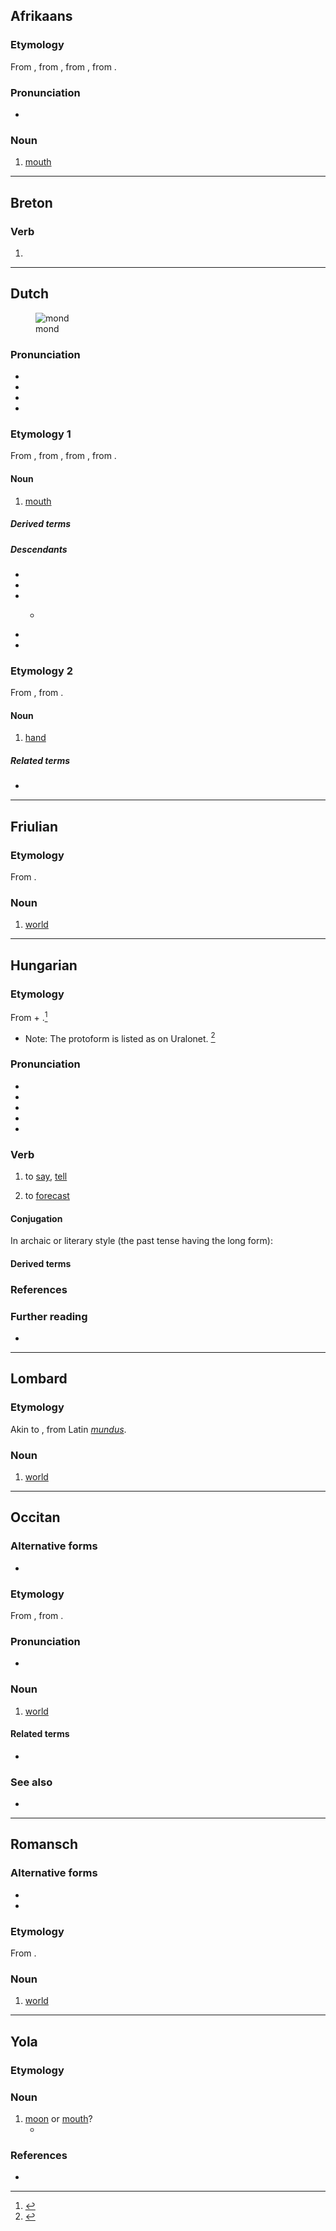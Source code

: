 {{also|'mond|MOND|Mond|monð}}

==Afrikaans==

===Etymology===
From {{inh|af|nl|mond}}, from {{inh|af|dum|mont}}, from {{inh|af|odt|mund}}, from {{inh|af|gem-pro|*munþaz}}.

===Pronunciation===
* {{IPA|af|[mɔnt]}}

===Noun===
{{af-noun|monde|mondie}}

# {{lb|af|anatomy}} [[mouth]]

----

==Breton==

===Verb===
{{head|br|verb}}

# {{alternative spelling of|br|mont}}

----

==Dutch==
[[File:Mouth.jpg|thumb|mond]]

===Pronunciation===
* {{IPA|nl|/mɔnt/}}
* {{audio|nl|Nl-mond.ogg|audio}}
* {{hyphenation|nl|mond}}
* {{rhymes|nl|ɔnt|s=1}}

===Etymology 1===
From {{inh|nl|dum|mont}}, from {{inh|nl|odt|munt}}, from {{inh|nl|gmw-pro|*munþ}}, from {{inh|nl|gem-pro|*munþaz}}.

====Noun====
{{nl-noun|m|-en|mondje}}

# {{topics|nl|Body parts}} [[mouth]]

=====Derived terms=====
{{der4|nl|huidmond|kindermond
|mondbeschermer|monddood|mondelijk||mondeling|mond-en-klauwzeer
|mondharmonica|mondholte|mondhygiëne|mondig|mondopening|mondspoeling|mondvol|mondvoorraad|mondwater|mondzorg
|riviermond|volksmond
|volmondig|vuurmond
}}

=====Descendants=====
* {{desc|af|mond}}
* {{desc|jvd|mon}}
* {{desc|dcr|[[mond]], [[mon]], [[mun]], [[mont]]}}
** {{desc|vic|[[mon]], [[mout]]|bor=1}} {{q|dated}}
* {{desc|pey|mon}}
* {{desc|skw|mont}}

===Etymology 2===
From {{inh|nl|odt|*munda}}, from {{inh|nl|gem-pro|*mundō}}.

====Noun====
{{nl-noun|f|-en|mondje}}

# {{lb|nl|obsolete}} [[hand]]

=====Related terms=====
* {{l|nl|monddood}}

----

==Friulian==

===Etymology===
From {{inh|fur|la|mundus}}.

===Noun===
{{fur-noun|m}}

# [[world]]

----

==Hungarian==

===Etymology===
From {{inh|hu|urj-pro|*mënɜ-}} + {{af|hu|-d|pos1=frequentative suffix|pos=verb}}.<ref>{{R:Zaicz 2006}}</ref>
* Note: The protoform is listed as {{m|urj-pro|*mᴕnɜ-}} {{m|urj-pro|*monɜ-|(*monɜ-)|to say}} on Uralonet.<!-- given there as mȣnɜ, though the Uralic Phonetic Alphabet has ᴕ --> <ref>{{R:Uralonet|570}}</ref>

===Pronunciation===
* {{hu-IPA}}
* {{audio|hu|Hu-mond.ogg|Audio}}
* {{hyphenation|hu|mond}}
* {{homophones|hu|mondd}}
* {{rhymes|hu|ond|s=1}}

===Verb===
{{hu-verb}}

# {{lb|hu|transitive}} to [[say]], [[tell]]
# {{lb|hu|transitive|with meteorological phenomena}} to [[forecast]]

====Conjugation====
{{hu-conj-ok|mo|n|d|in-past=t}}
In archaic or literary style (the past tense having the long form):
{{hu-conj-ok|mo|n|d|long=y}}

====Derived terms====
{{col3|hu|sort=0
|mondás
|mondat
|[[mondó]] → [[mondóka]]
|úgymond
|[[aszonta]], [[megaszonta]]<br/>{{q|from eye-dialect forms}}
}}
{{hu-verbpref|mond|sep=4|alá|be|bele|el|ellent|fel|föl|félre|hátra|hozzá|ki|közbe|le|meg|oda|rá|tovább|utána|végig|vissza}}
{{der3|hu|title=Expressions
|bagoly mondja verébnek, hogy nagyfejű
|búcsút mond
|csődöt mond
|csütörtököt mond
|hálát mond
|köszönetet mond
|nagyokat mond
}}

===References===
<references/>

===Further reading===
* {{R:ErtSz}}

{{topics|hu|Talking}}

----

==Lombard==

===Etymology===
Akin to {{cog|it|mondo}}, from Latin ''[[mundus]]''.

===Noun===
{{head|lmo|noun}}

# [[world]]

----

==Occitan==

===Alternative forms===
* {{alter|oc|mound||Mistralian}}

===Etymology===
From {{inh|oc|pro|}}, from {{inh|oc|la|mundus}}.

===Pronunciation===
* {{audio|oc|LL-Q14185 (oci)-Davidgrosclaude-mond.wav|Audio}}

===Noun===
{{oc-noun|m}}

# [[world]] {{gloss|Earth; the third planet from the sun with respect to distance}}

====Related terms====
* {{l|oc|mondial}}

===See also===
* {{l|oc|tèrra}}

----

==Romansch==

===Alternative forms===
* {{alter|rm|mund||Rumantsch Grischun|Sursilvan|Sutsilvan}}
* {{alter|rm|muond||Puter|Vallader}}

===Etymology===
From {{inh|rm|la|mundus}}.

===Noun===
{{rm-noun|m}}

# {{lb|rm|Surmiran}} [[world]]

----
==Yola==
 
===Etymology===
{{rfe|yol}} 
 
===Noun===
{{head|yol|noun}}
 
# [[moon]] or [[mouth]]?
#* {{quote-book|yol|year=1867|title=GLOSSARY OF THE DIALECT OF FORTH AND BARGY|passage='''Halluf''' mond.|translation='''Half''' moon.}}
 
===References===
* {{R:Poole 1867|page=44}}